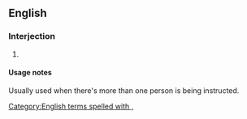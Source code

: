 ==English==

===Interjection===
{{en-interj}}

# {{alternative form of|en|on your mark, get set, go}}

====Usage notes====
Usually used when there's more than one person is being instructed.

[[Category:English terms spelled with ,]]